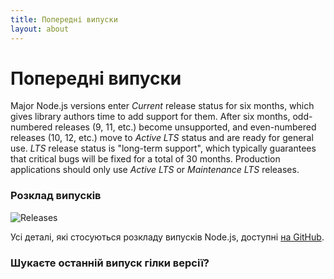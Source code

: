 ```yaml
---
title: Попередні випуски
layout: about
---
```


# Попередні випуски

Major Node.js versions enter *Current* release status for six months, which gives library authors time to add support for them.
After six months, odd-numbered releases (9, 11, etc.) become unsupported, and even-numbered releases (10, 12, etc.) move to *Active LTS* status and are ready for general use.
*LTS* release status is "long-term support", which typically guarantees that critical bugs will be fixed for a total of 30 months.
Production applications should only use *Active LTS* or *Maintenance LTS* releases.

### Розклад випусків

![Releases](https://raw.githubusercontent.com/nodejs/Release/main/schedule.svg?sanitize=true)

Усі деталі, які стосуються розкладу випусків Node.js, доступні [на GitHub](https://github.com/nodejs/release#release-schedule).

### Шукаєте останній випуск гілки версії?

<DownloadReleasesTable />
